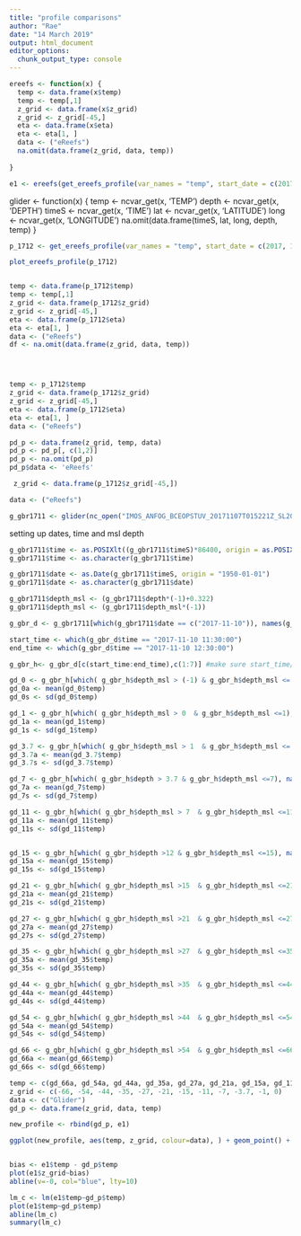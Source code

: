 ```yaml
---
title: "profile comparisons"
author: "Rae"
date: "14 March 2019"
output: html_document
editor_options: 
  chunk_output_type: console
---
```

```r
ereefs <- function(x) {
  temp <- data.frame(x$temp)
  temp <- temp[,1]
  z_grid <- data.frame(x$z_grid)
  z_grid <- z_grid[-45,]
  eta <- data.frame(x$eta)
  eta <- eta[1, ]
  data <- ("eReefs")
  na.omit(data.frame(z_grid, data, temp))
  
}

e1 <- ereefs(get_ereefs_profile(var_names = "temp", start_date = c(2017, 11, 10), end_date = c(2017, 11, 10), location_latlon = c(-17.837, 146.710), input_file = 6))
```

glider <- function(x) { 
  temp <- ncvar_get(x, 'TEMP')
  depth <- ncvar_get(x, 'DEPTH')
  timeS <- ncvar_get(x, 'TIME')
  lat <- ncvar_get(x, 'LATITUDE')
  long <- ncvar_get(x, 'LONGITUDE')
  na.omit(data.frame(timeS, lat, long, depth, temp)
}


```r
p_1712 <- get_ereefs_profile(var_names = "temp", start_date = c(2017, 11, 10), end_date = c(2017, 11, 10), location_latlon = c(-17.837, 146.710), input_file = 6)

plot_ereefs_profile(p_1712)


temp <- data.frame(p_1712$temp)
temp <- temp[,1]
z_grid <- data.frame(p_1712$z_grid)
z_grid <- z_grid[-45,]
eta <- data.frame(p_1712$eta)
eta <- eta[1, ]
data <- ("eReefs")
df <- na.omit(data.frame(z_grid, data, temp))




temp <- p_1712$temp
z_grid <- data.frame(p_1712$z_grid)
z_grid <- z_grid[-45,]
eta <- data.frame(p_1712$eta)
eta <- eta[1, ]
data <- ("eReefs")

pd_p <- data.frame(z_grid, temp, data)
pd_p <- pd_p[, c(1,2)]
pd_p <- na.omit(pd_p)
pd_p$data <- 'eReefs'

 z_grid <- data.frame(p_1712$z_grid[-45,])

data <- ("eReefs")

```


```r
g_gbr1711 <- glider(nc_open("IMOS_ANFOG_BCEOPSTUV_20171107T015221Z_SL209_FV01_timeseries_END-20171208T042436Z.nc"))
```

setting up dates, time and msl depth
```r
g_gbr1711$time <- as.POSIXlt((g_gbr1711$timeS)*86400, origin = as.POSIXlt("1950-01-01", "UTC"))
g_gbr1711$time <- as.character(g_gbr1711$time)

g_gbr1711$date <- as.Date(g_gbr1711$timeS, origin = "1950-01-01")
g_gbr1711$date <- as.character(g_gbr1711$date)

g_gbr1711$depth_msl <- (g_gbr1711$depth*(-1)+0.322)
g_gbr1711$depth_msl <- (g_gbr1711$depth_msl*(-1))
```


```r
g_gbr_d <- g_gbr1711[which(g_gbr1711$date == c("2017-11-10")), names(g_gbr1711) %in% c("timeS", "lat", "long", "depth", "temp", "time", "depth_msl")]
```


```r
start_time <- which(g_gbr_d$time == "2017-11-10 11:30:00") 
end_time <- which(g_gbr_d$time == "2017-11-10 12:30:00") 

g_gbr_h<- g_gbr_d[c(start_time:end_time),c(1:7)] #make sure start_time/end_time are correct

```

```r
gd_0 <- g_gbr_h[which( g_gbr_h$depth_msl > (-1) & g_gbr_h$depth_msl <= 0), names(g_gbr_h) %in% c("lat", "long", "depth", "temp")]
gd_0a <- mean(gd_0$temp)
gd_0s <- sd(gd_0$temp)

gd_1 <- g_gbr_h[which( g_gbr_h$depth_msl > 0  & g_gbr_h$depth_msl <=1), names(g_gbr_h) %in% c("lat", "long", "depth", "temp")]
gd_1a <- mean(gd_1$temp)
gd_1s <- sd(gd_1$temp)

gd_3.7 <- g_gbr_h[which( g_gbr_h$depth_msl > 1  & g_gbr_h$depth_msl <= 3.7), names(g_gbr_h) %in% c("lat", "long", "depth", "temp")]
gd_3.7a <- mean(gd_3.7$temp)
gd_3.7s <- sd(gd_3.7$temp)

gd_7 <- g_gbr_h[which( g_gbr_h$depth > 3.7 & g_gbr_h$depth_msl <=7), names(g_gbr_h) %in% c("lat", "long", "depth", "temp")]
gd_7a <- mean(gd_7$temp)
gd_7s <- sd(gd_7$temp)

gd_11 <- g_gbr_h[which( g_gbr_h$depth_msl > 7  & g_gbr_h$depth_msl <=11), names(g_gbr_h) %in% c("lat", "long", "depth", "temp")]
gd_11a <- mean(gd_11$temp)
gd_11s <- sd(gd_11$temp)


gd_15 <- g_gbr_h[which( g_gbr_h$depth >12 & g_gbr_h$depth_msl <=15), names(g_gbr_h) %in% c("lat", "long", "depth", "temp")]
gd_15a <- mean(gd_15$temp)
gd_15s <- sd(gd_15$temp)

gd_21 <- g_gbr_h[which( g_gbr_h$depth_msl >15  & g_gbr_h$depth_msl <=21), names(g_gbr_h) %in% c("lat", "long", "depth", "temp")]
gd_21a <- mean(gd_21$temp)
gd_21s <- sd(gd_21$temp)

gd_27 <- g_gbr_h[which( g_gbr_h$depth_msl >21  & g_gbr_h$depth_msl <=27), names(g_gbr_h) %in% c("lat", "long", "depth", "temp")]
gd_27a <- mean(gd_27$temp)
gd_27s <- sd(gd_27$temp)

gd_35 <- g_gbr_h[which( g_gbr_h$depth_msl >27  & g_gbr_h$depth_msl <=35), names(g_gbr_h) %in% c("lat", "long", "depth", "temp")]
gd_35a <- mean(gd_35$temp)
gd_35s <- sd(gd_35$temp)

gd_44 <- g_gbr_h[which( g_gbr_h$depth_msl >35  & g_gbr_h$depth_msl <=44), names(g_gbr_h) %in% c("lat", "long", "depth", "temp")]
gd_44a <- mean(gd_44$temp)
gd_44s <- sd(gd_44$temp)

gd_54 <- g_gbr_h[which( g_gbr_h$depth_msl >44  & g_gbr_h$depth_msl <=54), names(g_gbr_h) %in% c("lat", "long", "depth", "temp")]
gd_54a <- mean(gd_54$temp)
gd_54s <- sd(gd_54$temp)

gd_66 <- g_gbr_h[which( g_gbr_h$depth_msl >54  & g_gbr_h$depth_msl <=66), names(g_gbr_h) %in% c("lat", "long", "depth", "temp")]
gd_66a <- mean(gd_66$temp)
gd_66s <- sd(gd_66$temp)
```


```r
temp <- c(gd_66a, gd_54a, gd_44a, gd_35a, gd_27a, gd_21a, gd_15a, gd_11a, gd_7a, gd_3.7a, gd_1a, gd_0a)
z_grid <- c(-66, -54, -44, -35, -27, -21, -15, -11, -7, -3.7, -1, 0)
data <- c("Glider")
gd_p <- data.frame(z_grid, data, temp)
```


```r
new_profile <- rbind(gd_p, e1)
```


```r
ggplot(new_profile, aes(temp, z_grid, colour=data), ) + geom_point() + geom_path() + theme_bw() + labs(title="Glider/eReefs Comparison 2017-11-10 GBR (-17.837, 146.710)",x="Temperature", y = "Depth (m) relative to msl")



```


```r
bias <- e1$temp - gd_p$temp
plot(e1$z_grid~bias)
abline(v=-0, col="blue", lty=10)

lm_c <- lm(e1$temp~gd_p$temp)
plot(e1$temp~gd_p$temp)
abline(lm_c)
summary(lm_c)
```


